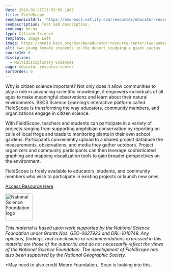```yaml
---
date: 2019-02-25T21:53:50.180Z
title: FieldScope
seoCanonicalUrl: 'https://bmw-bscs.netlify.com/resources/educator-resource-center/fieldscope'
seoDescription: Test SEO description.
seoLang: en-us
type: Citizen Science
template: Image Left
image: https://media.bscs.org/bscsmw/educator-resource-center/two-women.jpg
alt: two young female students in the desert studying a giant cactus
courseId: 0
discipline:
  - Multidisciplinary Sciences
page: educator-resource-center
sortOrder: 6
---
```

Why is citizen science important? Not only does it allow communities to play a role in advancing scientific knowledge, it empowers individuals of all ages to make meaningful observations and learn about their natural environments. BSCS Science Learning’s interactive platform called FieldScope is transforming the way educators, community members, and organizations engage in citizen science. 

With FieldScope, teachers and students can participate in a variety of projects ranging from supporting amphibian conservation by reporting on calls of local frogs and toads to monitoring plants in their own school gardens. Participants conveniently upload to a shared project database the measurements, observations, and media they gather outdoors. Project organizers and community participants can then leverage sophisticated graphing and mapping visualization tools to gain broader perspectives on the environment.

FieldScope is freely available to educators, students, and community members who wish to participate in existing projects or launch new ones. 

<a class="btn btn-outline-secondary" href="http://fieldscope.org/" target="_blank" rel="noopener noreferrer">Access Resource Here</a>

<div class="d-flex justify-content-center">
  <div class="p-2">
    <a href="https://www.nsf.gov" target="_blank" rel="noopener noreferrer">
      <img src="/assets/nsf_logo.svg" alt="National Science Foundation logo" style="height: 85px;" />
    </a>
  </div>
  <p class="p-2" style="margin: 0;"></p>

_This material is based upon work supported by the National Science Foundation under Grants Nos._ _GEO-0627923_ _and_ _DRL-1010749. Any opinions, findings, and conclusions or recommendations expressed in this material are those of the author(s) and do not necessarily reflect the views of the National Science Foundation. The development of FieldScope has also been supported by the National Geographic Society._

\*May need to also credit Moore Foundation…Sean is looking into this.
